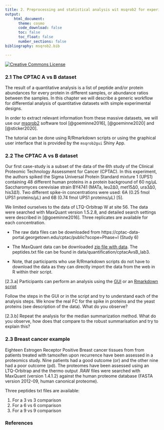 ```yaml
---
title: 2. Preprocessing and statistical analysis wit msqrob2 for experiments with simple designs
output:
    html_document:
      theme: cosmo      
      code_download: false
      toc: false
      toc_float: false
      number_sections: false
bibliography: msqrob2.bib

---
```


<a rel="license" href="https://creativecommons.org/licenses/by-nc-sa/4.0"><img alt="Creative Commons License" style="border-width:0" src="https://i.creativecommons.org/l/by-nc-sa/4.0/88x31.png" /></a>

### 2.1 The CPTAC A vs B dataset

The result of a quantitative analysis is a list of peptide and/or protein abundances for every protein in different samples, or abundance ratios between the samples. In this chapter we will describe a generic workflow for differential analysis of quantitative datasets with simple experimental designs.

In order to extract relevant information from these massive datasets, we will use our [msqrob2](https://www.bioconductor.org/packages/release/bioc/html/msqrob2.html) software tool [@goeminne2016], [@goeminne2020] and [@sticker2020]. 

The tutorial can be done using R/Rmarkdown scripts or using the graphical user interface that is provided by the `msqrob2gui` Shiny App. 


### 2.2 The CPTAC A vs B dataset

Our first case-study is a subset of the data of the 6th study of the Clinical Proteomic Technology Assessment for Cancer (CPTAC). In this experiment, the authors spiked the Sigma Universal Protein Standard mixture 1 (UPS1) containing 48 different human proteins in a protein background of 60 ng/μL Saccharomyces cerevisiae strain BY4741 (MATa, leu2Δ0, met15Δ0, ura3Δ0, his3Δ1). Two different spike-in concentrations were used: 6A (0.25 fmol UPS1 proteins/μL) and 6B (0.74 fmol UPS1 proteins/μL) [5]. 

We limited ourselves to the data of LTQ-Orbitrap W at site 56. The data were searched with MaxQuant version 1.5.2.8, and detailed search settings were described in [@goeminne2016]. Three replicates are available for each concentration.

- The raw data files can be downloaded from https://cptac-data-portal.georgetown.edu/cptac/public?scope=Phase+I (Study 6) 

-  The MaxQuant data can be downloaded [zip file with data](https://github.com/statOmics/pda/archive/refs/heads/data.zip). The peptides.txt file can be found in data/quantification/cptacAvsB_lab3. 

- Note, that participants who use R/Rmarkdown scripts do not have to download the data as they can directly import the data from the web in R within their script. 


[2.3.a] Participants can perform an analysis using the [GUI](./cptac_robust_gui.html) or an [Rmarkdown script](./cptac_robust.html)

Follow the steps in the GUI or in the script and try to understand each of the analysis steps. We know the real FC for the spike in proteins and the yeast proteins (see description of the data). What do you observe?

[2.3.b] Repeat the analysis for the median summarization method. What do you observe, how does that compare to the robust summarisation and try to explain this?



### 2.3 Breast cancer example

Eighteen Estrogen Receptor Positive Breast cancer tissues from from patients treated with tamoxifen upon recurrence have been assessed in a proteomics study. Nine patients had a good outcome (or) and the other nine had a poor outcome (pd).
The proteomes have been assessed using an LTQ-Orbitrap  and the thermo output .RAW files were searched with MaxQuant (version 1.4.1.2) against the human proteome database (FASTA version 2012-09, human canonical proteome).


Three peptides txt files are available:

1. For a 3 vs 3 comparison
2. For a 6 vs 6 comparison
3. For a 9 vs 9 comparison



### References